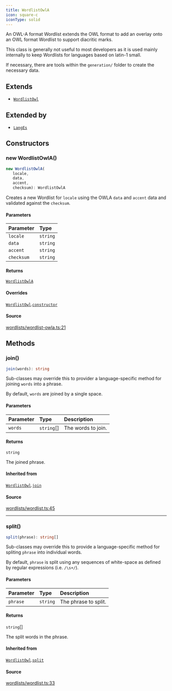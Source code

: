 ```yaml
---
title: WordlistOwlA
icon: square-c
iconType: solid
---
```


An OWL-A format Wordlist extends the OWL format to add an overlay onto an OWL format Wordlist to support diacritic
marks.

This class is generally not useful to most developers as it is used mainly internally to keep Wordlists for languages
based on latin-1 small.

If necessary, there are tools within the `generation/` folder to create the necessary data.

## Extends

- [`WordlistOwl`](/sdk/content/classes/WordlistOwl)

## Extended by

- [`LangEs`](/sdk/content/classes/LangEs)

## Constructors

### new WordlistOwlA()

```ts
new WordlistOwlA(
   locale, 
   data, 
   accent, 
   checksum): WordlistOwlA
```

Creates a new Wordlist for `locale` using the OWLA `data` and `accent` data and validated against the `checksum`.

#### Parameters

| Parameter | Type |
| :------ | :------ |
| `locale` | `string` |
| `data` | `string` |
| `accent` | `string` |
| `checksum` | `string` |

#### Returns

[`WordlistOwlA`](/sdk/content/classes/WordlistOwlA)

#### Overrides

[`WordlistOwl`](/sdk/content/classes/WordlistOwl).[`constructor`](/sdk/content/classes/WordlistOwl#constructors)

#### Source

[wordlists/wordlist-owla.ts:21](https://github.com/dominant-strategies/quais.js/blob/82a01fd664a5dd9d16c4f113b8ff062d0fc6278d/src/wordlists/wordlist-owla.ts#L21)

## Methods

### join()

```ts
join(words): string
```

Sub-classes may override this to provider a language-specific method for joining `words` into a phrase.

By default, `words` are joined by a single space.

#### Parameters

| Parameter | Type | Description |
| :------ | :------ | :------ |
| `words` | `string`[] | The words to join. |

#### Returns

`string`

The joined phrase.

#### Inherited from

[`WordlistOwl`](/sdk/content/classes/WordlistOwl).[`join`](/sdk/content/classes/WordlistOwl#join)

#### Source

[wordlists/wordlist.ts:45](https://github.com/dominant-strategies/quais.js/blob/82a01fd664a5dd9d16c4f113b8ff062d0fc6278d/src/wordlists/wordlist.ts#L45)

***

### split()

```ts
split(phrase): string[]
```

Sub-classes may override this to provide a language-specific method for spliting `phrase` into individual words.

By default, `phrase` is split using any sequences of white-space as defined by regular expressions (i.e.
`/\s+/`).

#### Parameters

| Parameter | Type | Description |
| :------ | :------ | :------ |
| `phrase` | `string` | The phrase to split. |

#### Returns

`string`[]

The split words in the phrase.

#### Inherited from

[`WordlistOwl`](/sdk/content/classes/WordlistOwl).[`split`](/sdk/content/classes/WordlistOwl#split)

#### Source

[wordlists/wordlist.ts:33](https://github.com/dominant-strategies/quais.js/blob/82a01fd664a5dd9d16c4f113b8ff062d0fc6278d/src/wordlists/wordlist.ts#L33)
